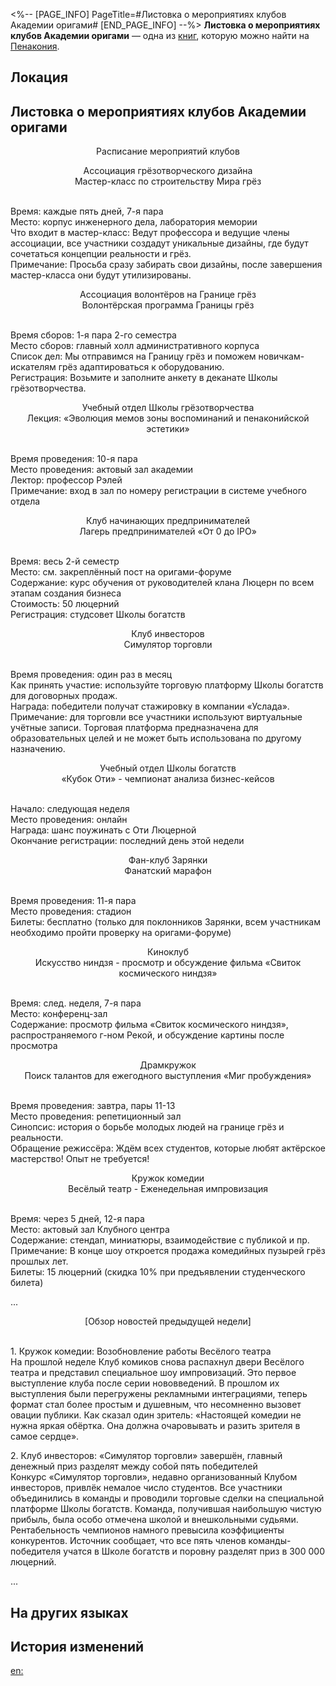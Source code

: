 <%-- [PAGE_INFO]
PageTitle=#Листовка о мероприятиях клубов Академии оригами#
[END_PAGE_INFO] --%>
{{Дополнить}}
{{Книга Инфобокс
|id           = 415
|Название     = 
|Изображение  = Предмет Газета.png
|Мир          = Пенакония
|Томов        = 1
|Автор        = <!--нужно добавить-->
|Описание     = Небрежно напечатанная листовка с мероприятиями студенческих организаций в Академии оригами. Учитывая финансирование студсообществ, это неудивительно.
|Том1         = {{tx}}
|Источник1    = {{tx|Отсутствует источник}}
|Персонажи    = 
|Фракции      = 
}}
'''Листовка о мероприятиях клубов Академии оригами''' — одна из [[Книги|книг]], которую можно найти на [[Пенакония]].

==Локация==
{{Отметка карты|<!--название карты-->|<!--id отметки-->}}

==Листовка о мероприятиях клубов Академии оригами==
<div align="center">Расписание мероприятий клубов

Ассоциация грёзотворческого дизайна<br />
Мастер-класс по строительству Мира грёз</div><br />Время: каждые пять дней, 7-я пара<br />
Место: корпус инженерного дела, лаборатория мемории<br />
Что входит в мастер-класс: Ведут профессора и ведущие члены ассоциации, все участники создадут уникальные дизайны, где будут сочетаться концепции реальности и грёз.<br />
Примечание: Просьба сразу забирать свои дизайны, после завершения мастер-класса они будут утилизированы.

<div align="center">Ассоциация волонтёров на Границе грёз<br />
Волонтёрская программа Границы грёз</div><br />Время сборов: 1-я пара 2-го семестра<br />
Место сборов: главный холл административного корпуса<br />
Список дел: Мы отправимся на Границу грёз и поможем новичкам-искателям грёз адаптироваться к оборудованию.<br />
Регистрация: Возьмите и заполните анкету в деканате Школы грёзотворчества.

<div align="center">Учебный отдел Школы грёзотворчества<br />   Лекция: «Эволюция мемов зоны воспоминаний и пенаконийской эстетики»</div><br />Время проведения: 10-я пара<br />
Место проведения: актовый зал академии<br />
Лектор: профессор Рэлей<br />
Примечание: вход в зал по номеру регистрации в системе учебного отдела

<div align="center">Клуб начинающих предпринимателей<br />
Лагерь предпринимателей «От 0 до IPO»</div><br />   Время: весь 2-й семестр<br />   Место: см. закреплённый пост на оригами-форуме<br />   Содержание: курс обучения от руководителей клана Люцерн по всем этапам создания бизнеса<br />   Стоимость: 50 люцерний<br />   Регистрация: студсовет Школы богатств

<div align="center">Клуб инвесторов<br />
Симулятор торговли</div><br />   Время проведения: один раз в месяц<br />   Как принять участие: используйте торговую платформу Школы богатств для договорных продаж.<br />   Награда: победители получат стажировку в компании «Услада».<br />   Примечание: для торговли все участники используют виртуальные учётные записи. Торговая платформа предназначена для образовательных целей и не может быть использована по другому назначению.

<div align="center">Учебный отдел Школы богатств<br />
«Кубок Оти» - чемпионат анализа бизнес-кейсов</div><br />Начало: следующая неделя<br />
Место проведения: онлайн<br />
Награда: шанс поужинать с Оти Люцерной<br />
Окончание регистрации: последний день этой недели

<div align="center">Фан-клуб Зарянки<br />
Фанатский марафон</div><br />Время проведения: 11-я пара<br />
Место проведения: стадион<br />
Билеты: бесплатно (только для поклонников Зарянки, всем участникам необходимо пройти проверку на оригами-форуме)

<div align="center">Киноклуб<br />
Искусство ниндзя - просмотр и обсуждение фильма «Свиток космического ниндзя»</div><br />Время: след. неделя, 7-я пара<br />
Место: конференц-зал<br />
Содержание: просмотр фильма «Свиток космического ниндзя», распространяемого г-ном Рекой, и обсуждение картины после просмотра

<div align="center">Драмкружок<br />
Поиск талантов для ежегодного выступления «Миг пробуждения»</div><br />Время проведения: завтра, пары 11-13<br />
Место проведения: репетиционный зал<br />
Синопсис: история о борьбе молодых людей на границе грёз и реальности.<br />
Обращение режиссёра: Ждём всех студентов, которые любят актёрское мастерство! Опыт не требуется!

<div align="center">Кружок комедии<br />
Весёлый театр - Еженедельная импровизация</div><br />Время: через 5 дней, 12-я пара<br />
Место: актовый зал Клубного центра<br />
Содержание: стендап, миниатюры, взаимодействие с публикой и пр.<br />
Примечание: В конце шоу откроется продажа комедийных пузырей грёз прошлых лет.<br />
Билеты: 15 люцерний (скидка 10% при предъявлении студенческого билета)

...

<div align="center">[Обзор новостей предыдущей недели]</div><br />1. Кружок комедии: Возобновление работы Весёлого театра<br />
На прошлой неделе Клуб комиков снова распахнул двери Весёлого театра и представил специальное шоу импровизаций. Это первое выступление клуба после серии нововведений. В прошлом их выступления были перегружены рекламными интеграциями, теперь формат стал более простым и душевным, что несомненно вызовет овации публики. Как сказал один зритель: «Настоящей комедии не нужна яркая обёртка. Она должна очаровывать и разить зрителя в самое сердце».

2. Клуб инвесторов: «Симулятор торговли» завершён, главный денежный приз разделят между собой пять победителей<br />
Конкурс «Симулятор торговли», недавно организованный Клубом инвесторов, привлёк немалое число студентов. Все участники объединились в команды и проводили торговые сделки на специальной платформе Школы богатств. Команда, получившая наибольшую чистую прибыль, была особо отмечена школой и внешкольными судьями. Рентабельность чемпионов намного превысила коэффициенты конкурентов. Источник сообщает, что все пять членов команды-победителя учатся в Школе богатств и поровну разделят приз в 300 000 люцерний.

...

==На других языках==
{{На других языках
|en   = Paperfold University Society Activities Flyer
|zhs  = 折纸大学社团活动宣传单
|zht  = 摺紙大學社團活動宣傳單
|ja   = 折り紙大学の部活動のビラ
|ko   = 종이접기 아카데미 동아리 활동 전단지
|es   = Folleto de actividades de los clubes de la Academia de Origami
|fr   = Dépliant des activités sociales de l'Université Origami
|ru   = Листовка о мероприятиях клубов Академии оригами
|th   = ใบปลิวกิจกรรมชมรม มหาวิทยาลัย Paperfold
|vi   = Tờ Rơi Sự Kiện Câu Lạc Bộ Học Viện Gấp Giấy
|de   = Vereinsflugblatt der Origami-Akademie
|id   = Brosur Kegiatan Klub Paperfold University
|pt   = Panfleto de Atividades da Sociedade da Academia Dobradura
}}

==История изменений==
{{История изменений|3.5}}

[[en:]]